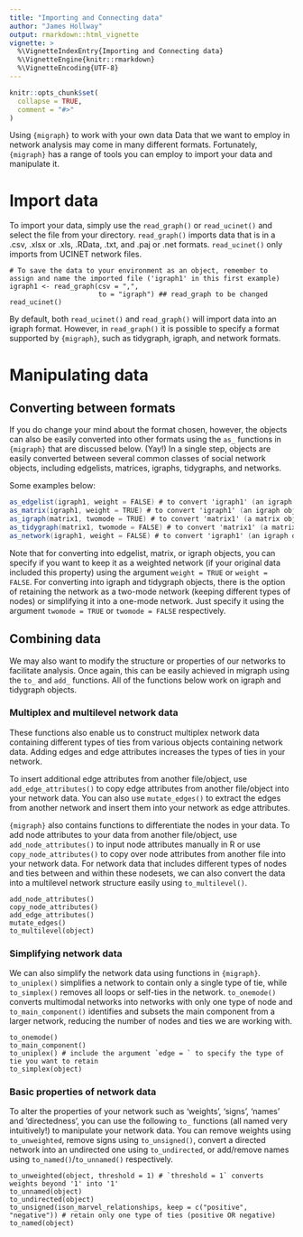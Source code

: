 ```yaml
---
title: "Importing and Connecting data"
author: "James Hollway"
output: rmarkdown::html_vignette
vignette: >
  %\VignetteIndexEntry{Importing and Connecting data}
  %\VignetteEngine{knitr::rmarkdown}
  %\VignetteEncoding{UTF-8}
---
```


```r
knitr::opts_chunk$set(
  collapse = TRUE,
  comment = "#>"
)
```

Using `{migraph}` to work with your own data
Data that we want to employ in network analysis may come in many different formats. Fortunately, `{migraph}` has a range of tools you can employ to import your data and manipulate it.
  
# Import data
  
To import your data, simply use the `read_graph()` or `read_ucinet()` and select the file from your directory. `read_graph()` imports data that is in a .csv, .xlsx or .xls, .RData, .txt, and .paj or .net formats. `read_ucinet()` only imports from UCINET network files.
  
```Import
# To save the data to your environment as an object, remember to assign and name the imported file ('igraph1' in this first example)
igraph1 <- read_graph(csv = ",",
                      to = "igraph") ## read_graph to be changed
read_ucinet()
```
  
By default, both `read_ucinet()` and `read_graph()` will import data into an igraph format.
However, in `read_graph()` it is possible to specify a format supported by `{migraph}`, such as tidygraph, igraph, and network formats.
  
# Manipulating data
  
## Converting between formats
  
If you do change your mind about the format chosen, however, the objects can also be easily converted into other formats using the `as_` functions in `{migraph}` that are discussed below. (Yay!)
In a single step, objects are easily converted between several common classes of social network objects, including edgelists, matrices, igraphs, tidygraphs, and networks.
  
Some examples below:
```as
as_edgelist(igraph1, weight = FALSE) # to convert 'igraph1' (an igraph object) to an edgelist object
as_matrix(igraph1, weight = TRUE) # to convert 'igraph1' (an igraph object) to a matrix object
as_igraph(matrix1, twomode = TRUE) # to convert 'matrix1' (a matrix object) to an igraph object
as_tidygraph(matrix1, twomode = FALSE) # to convert 'matrix1' (a matrix object) to a tidygraph object
as_network(igraph1, weight = FALSE) # to convert 'igraph1' (an igraph object) to a network object
```
  
Note that for converting into edgelist, matrix, or igraph objects, you can specify if you want to keep it as a weighted network (if your original data included this property) using the argument `weight = TRUE` or `weight = FALSE`.
For converting into igraph and tidygraph objects, there is the option of retaining the network as a two-mode network (keeping different types of nodes) or simplifying it into a one-mode network. Just specify it using the argument `twomode = TRUE` or `twomode = FALSE` respectively. 
  
## Combining data
  
We may also want to modify the structure or properties of our networks to facilitate analysis. Once again, this can be easily achieved in migraph using the `to_` and `add_` functions. All of the functions below work on igraph and tidygraph objects.
  
### Multiplex and multilevel network data
  
These functions also enable us to construct multiplex network data containing different types of ties from various objects containing network data. Adding edges and edge attributes increases the types of ties in your network.
  
To insert additional edge attributes from another file/object, use `add_edge_attributes()` to copy edge attributes from another file/object into your network data. You can also use `mutate_edges()` to extract the edges from another network and insert them into your network as edge attributes.

`{migraph}` also contains functions to differentiate the nodes in your data. To add node attributes to your data from another file/object, use `add_node_attributes()` to input node attributes manually in R or use `copy_node_attributes()` to copy over node attributes from another file into your network data.
For network data that includes different types of nodes and ties between and within these nodesets, we can also convert the data into a multilevel network structure easily using `to_multilevel()`.
  
```multiplex
add_node_attributes()
copy_node_attributes()
add_edge_attributes()
mutate_edges()
to_multilevel(object)
```
    
### Simplifying network data
  
We can also simplify the network data using functions in `{migraph}`. 
`to_uniplex()` simplifies a network to contain only a single type of tie, while `to_simplex()` removes all loops or self-ties in the network. `to_onemode()` converts multimodal networks into networks with only one type of node and `to_main_component()` identifies and subsets the main component from a larger network, reducing the number of nodes and ties we are working with.

```uniplex
to_onemode()
to_main_component()
to_uniplex() # include the argument `edge = ` to specify the type of tie you want to retain
to_simplex(object)
```
  
### Basic properties of network data
  
To alter the properties of your network such as 'weights', 'signs', 'names' and 'directedness', you can use the following `to_` functions (all named very intuitively!) to manipulate your network data. You can remove weights using `to_unweighted`, remove signs using `to_unsigned()`, convert a directed network into an undirected one using `to_undirected`, or add/remove names using `to_named()`/`to_unnamed()` respectively.
  
```combine
to_unweighted(object, threshold = 1) # `threshold = 1` converts weights beyond '1' into '1'
to_unnamed(object)
to_undirected(object)
to_unsigned(ison_marvel_relationships, keep = c("positive", "negative")) # retain only one type of ties (positive OR negative)
to_named(object)
```
